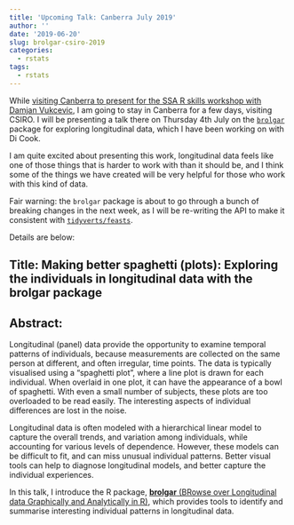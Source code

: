 ```yaml
---
title: 'Upcoming Talk: Canberra July 2019'
author: ''
date: '2019-06-20'
slug: brolgar-csiro-2019
categories:
  - rstats
tags:
  - rstats
---
```


While [visiting Canberra to present for the SSA R skills workshop with Damjan Vukcevic](https://www.njtierney.com/post/2019/06/19/rmd4sci-canberra/), I am going to stay in Canberra for a few days, visiting CSIRO. I will be presenting a talk there on Thursday 4th July on the [`brolgar`](https://github.com/njtierney/brolgar) package for exploring longitudinal data, which I have been working on with Di Cook. 

I am quite excited about presenting this work, longitudinal data feels like one of those things that is harder to work with than it should be, and I think some of the things we have created will be very helpful for those who work with this kind of data.

Fair warning: the `brolgar` package is about to go through a bunch of breaking changes in the next week, as I will be re-writing the API to make it consistent with [`tidyverts/feasts`](https://github.com/tidyverts/feasts). 

Details are below:

## Title: Making better spaghetti (plots): Exploring the individuals in longitudinal data with the brolgar package

## Abstract:

Longitudinal (panel) data provide the opportunity to examine temporal patterns of individuals, because measurements are collected on the same person at different, and often irregular, time points. The data is typically visualised using a "spaghetti plot", where a line plot is drawn for each individual. When overlaid in one plot, it can have the appearance of a bowl of spaghetti. With even a small number of subjects, these plots are too overloaded to be read easily. The interesting aspects of individual differences are lost in the noise.

Longitudinal data is often modeled with a hierarchical linear model to capture the overall trends, and variation among individuals, while accounting for various levels of dependence. However, these models can be difficult to fit, and can miss unusual individual patterns. Better visual tools can help to diagnose longitudinal models, and better capture the individual experiences. 

In this talk, I introduce the R package, [**brolgar** (BRowse over Longitudinal data Graphically and Analytically in R)](), which provides tools to identify and summarise interesting individual patterns in longitudinal data. 
